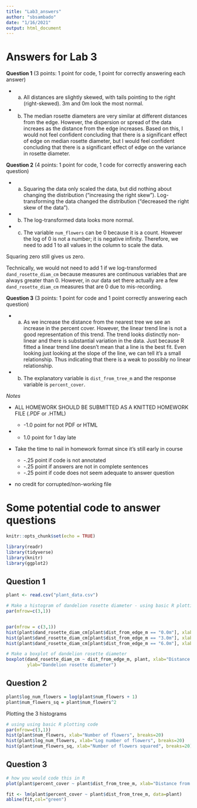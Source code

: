```yaml
---
title: "Lab3_answers"
author: "sbsambado"
date: "1/16/2021"
output: html_document
---
```



# Answers for Lab 3

**Question 1** (3 points: 1 point for code, 1 point for correctly answering each answer)

+ a. All distances are slightly skewed, with tails pointing to the right (right-skewed). 3m and 0m look the most normal.  

+ b. The median rosette diameters are very similar at different distances from the
edge.  However, the dispersion or spread of the data increaes as the distance from the edge increases. Based on this, I would not feel confident concluding that there
is a significant effect of edge on median rosette diameter, but I would feel confident concluding that there is a significant effect of edge on the variance in rosette diameter.

**Question 2** (4 points: 1 point for code, 1 code for correctly answering each question)

+ a. Squaring the data only scaled the data, but did nothing about changing the distribution ("increasing the right skew"). Log-transforming the data changed the distribution ("decreased the right skew of the data"). 

+ b. The log-transformed data looks more normal.

+ c. The variable `num_flowers` can be 0 because it is a count. However the log of 0 is not a number; it is negative infinity.  Therefore, we need to add 1 to all values in the column to scale the data.  

Squaring zero still gives us zero. 

Technically, we would not need to add 1 if we log-transformed `dand_rosette_diam_cm` because measures are continuous variables that are always greater than 0. However, in our data set there actually are a few `dand_rosette_diam_cm` measures that are 0 due to mis-recording.


**Question 3** (3 points: 1 point for code and 1 point correctly answering each question)

+ a. As we increase the distance from the nearest tree we see an increase in the percent cover. However, the linear trend line is not a good representation of this trend. The trend looks distinctly non-linear and there is substantial variation in the data.
Just because R fitted a linear trend line doesn't mean that a line is the best fit. Even looking just looking at the slope of the line, we can tell it's a small relationship. Thus indicating that there is a weak to possibly no linear relationship.

+ b. The explanatory variable is `dist_from_tree_m` and the response variable is `percent_cover`.




*Notes*

+ ALL HOMEWORK SHOULD BE SUBMITTED AS A KNITTED HOMEWORK FILE (.PDF or .HTML)

  + -1.0 point for not PDF or HTML

+ - 1.0 point for 1 day late

+ Take the time to nail in homework format since it's still early in course 
  + -.25 point if code is not annotated
  + -.25 point if answers are not in complete sentences
  + -.25 point if code does not seem adequate to answer question
  
+ no credit for corrupted/non-working file


# Some potential code to answer questions

```r
knitr::opts_chunk$set(echo = TRUE)

library(readr)
library(tidyverse)
library(knitr)
library(ggplot2)
```

## Question 1 

```r

plant <- read.csv("plant_data.csv")

# Make a histogram of dandelion rosette diameter - using basic R plotting code
par(mfrow=c(3,1))


par(mfrow = c(3,1))
hist(plant$dand_rosette_diam_cm[plant$dist_from_edge_m == "0.0m"], xlab="Dandelion diameter (cm)", ylab="Density", main = "Histogram of dandelion rosette diameter - 0m")
hist(plant$dand_rosette_diam_cm[plant$dist_from_edge_m == "3.0m"], xlab="Dandelion diameter (cm)", ylab="Density", main = "Histogram of dandelion rosette diameter - 3m")
hist(plant$dand_rosette_diam_cm[plant$dist_from_edge_m == "6.0m"], xlab="Dandelion diameter (cm)", ylab="Density", main = "Histogram of dandelion rosette diameter - 6m")
```


```r
# Make a boxplot of dandelion rosette diameter
boxplot(dand_rosette_diam_cm ~ dist_from_edge_m, plant, xlab="Distance from edge",
		ylab="Dandelion rosette diameter")
```

## Question 2 

```r
plant$log_num_flowers = log(plant$num_flowers + 1)
plant$num_flowers_sq = plant$num_flowers^2

```

Plotting the 3 histograms 

```r
# using using basic R plotting code
par(mfrow=c(3,1))
hist(plant$num_flowers, xlab="Number of flowers", breaks=20)
hist(plant$log_num_flowers, xlab="Log number of flowers", breaks=20)
hist(plant$num_flowers_sq, xlab="Number of flowers squared", breaks=20)

```
  

## Question 3 

```r
# how you would code this in R
plot(plant$percent_cover ~ plant$dist_from_tree_m, xlab="Distance from tree", ylab="Percent cover")

fit <- lm(plant$percent_cover ~ plant$dist_from_tree_m, data=plant)
abline(fit,col="green")
```


